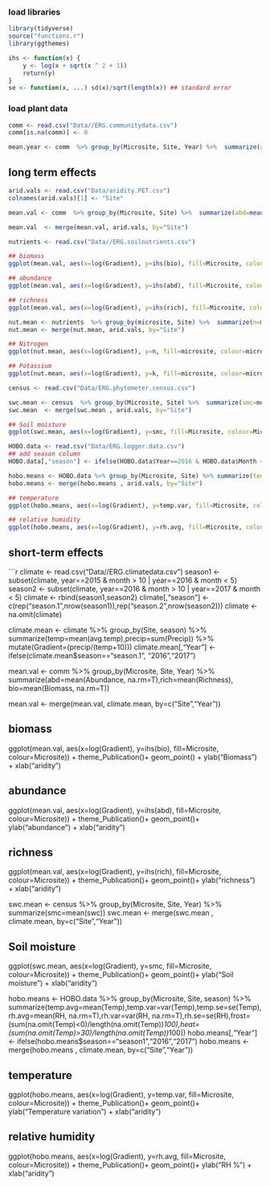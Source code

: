 ### load libraries
```r
library(tidyverse)
source("functions.r")
library(ggthemes)

ihs <- function(x) {
    y <- log(x + sqrt(x ^ 2 + 1))
    return(y)
}
se <- function(x, ...) sd(x)/sqrt(length(x)) ## standard error

```

### load plant data
```r

comm <- read.csv("Data//ERG.communitydata.csv")
comm[is.na(comm)] <- 0

mean.year <- comm  %>% group_by(Microsite, Site, Year) %>%  summarize(abd=mean(Abundance, na.rm=T),rich=mean(Richness), bio=mean(Biomass, na.rm=T))


```


## long term effects
```r

arid.vals <- read.csv("Data/aridity.PET.csv")
colnames(arid.vals)[1] <- "Site"

mean.val <- comm  %>% group_by(Microsite, Site) %>%  summarize(abd=mean(Abundance, na.rm=T),rich=mean(Richness), bio=mean(Biomass, na.rm=T))

mean.val  <- merge(mean.val, arid.vals, by="Site")

nutrients <- read.csv("Data//ERG.soilnutrients.csv")

## biomass
ggplot(mean.val, aes(x=log(Gradient), y=ihs(bio), fill=Microsite, colour=Microsite)) + theme_Publication()+ geom_point() + ylab("Biomass") + xlab("aridity")

## abundance
ggplot(mean.val, aes(x=log(Gradient), y=ihs(abd), fill=Microsite, colour=Microsite)) + theme_Publication()+ geom_point()+ ylab("abundance") + xlab("aridity")

## richness
ggplot(mean.val, aes(x=log(Gradient), y=ihs(rich), fill=Microsite, colour=Microsite)) + theme_Publication()+ geom_point()+ ylab("richness") + xlab("aridity")

nut.mean <- nutrients  %>% group_by(microsite, Site) %>%  summarize(n=mean(N), p=mean(P), k=mean(K))
nut.mean <- merge(nut.mean, arid.vals, by="Site")

## Nitrogen
ggplot(nut.mean, aes(x=log(Gradient), y=n, fill=microsite, colour=microsite)) + theme_Publication()+ geom_point()+ ylab("nitrogen") + xlab("aridity")

## Potassium
ggplot(nut.mean, aes(x=log(Gradient), y=k, fill=microsite, colour=microsite)) + theme_Publication()+ geom_point()+ ylab("potassium") + xlab("aridity")

census <- read.csv("Data/ERG.phytometer.census.csv")

swc.mean <- census  %>% group_by(Microsite, Site) %>%  summarize(smc=mean(swc))
swc.mean  <- merge(swc.mean , arid.vals, by="Site")

## Soil moisture
ggplot(swc.mean, aes(x=log(Gradient), y=smc, fill=Microsite, colour=Microsite)) + theme_Publication()+ geom_point()+ ylab("Soil moisture") + xlab("aridity")

HOBO.data <- read.csv("Data/ERG.logger.data.csv")
## add season column
HOBO.data[,"season"] <- ifelse(HOBO.data$Year==2016 & HOBO.data$Month < 5 | HOBO.data$Year==2015, "season1","season2")

hobo.means <- HOBO.data %>% group_by(Microsite, Site) %>% summarize(temp.avg=mean(Temp),temp.var=var(Temp),temp.se=se(Temp),rh.avg=mean(RH, na.rm=T),rh.var=var(RH, na.rm=T),rh.se=se(RH),frost=(sum(na.omit(Temp)<0)/length(na.omit(Temp))*100),heat=(sum(na.omit(Temp)>30)/length(na.omit(Temp))*100))
hobo.means <- merge(hobo.means , arid.vals, by="Site")

## temperature
ggplot(hobo.means, aes(x=log(Gradient), y=temp.var, fill=Microsite, colour=Microsite)) + theme_Publication()+ geom_point()+ ylab("Temperature variation") + xlab("aridity")

## relative humidity
ggplot(hobo.means, aes(x=log(Gradient), y=rh.avg, fill=Microsite, colour=Microsite)) + theme_Publication()+ geom_point()+ ylab("RH %") + xlab("aridity")

```

## short-term effects
```r

climate <- read.csv("Data//ERG.climatedata.csv")
season1 <- subset(climate, year==2015 & month > 10 | year==2016 & month < 5)
season2 <- subset(climate, year==2016 & month > 10 | year==2017 & month < 5)
climate <- rbind(season1,season2)
climate[,"season"] <- c(rep("season.1",nrow(season1)),rep("season.2",nrow(season2)))
climate <- na.omit(climate)

climate.mean <- climate %>% group_by(Site, season) %>% summarize(temp=mean(avg.temp),precip=sum(Precip)) %>% mutate(Gradient=(precip/(temp+10)))
climate.mean[,"Year"] <- ifelse(climate.mean$season=="season.1", "2016","2017")

mean.val <- comm  %>% group_by(Microsite, Site, Year) %>%  summarize(abd=mean(Abundance, na.rm=T),rich=mean(Richness), bio=mean(Biomass, na.rm=T))

mean.val  <- merge(mean.val, climate.mean, by=c("Site","Year"))

## biomass
ggplot(mean.val, aes(x=log(Gradient), y=ihs(bio), fill=Microsite, colour=Microsite)) + theme_Publication()+ geom_point() + ylab("Biomass") + xlab("aridity")

## abundance
ggplot(mean.val, aes(x=log(Gradient), y=ihs(abd), fill=Microsite, colour=Microsite)) + theme_Publication()+ geom_point()+ ylab("abundance") + xlab("aridity")

## richness
ggplot(mean.val, aes(x=log(Gradient), y=ihs(rich), fill=Microsite, colour=Microsite)) + theme_Publication()+ geom_point()+ ylab("richness") + xlab("aridity")


swc.mean <- census  %>% group_by(Microsite, Site, Year) %>%  summarize(smc=mean(swc))
swc.mean  <- merge(swc.mean , climate.mean, by=c("Site","Year"))

## Soil moisture
ggplot(swc.mean, aes(x=log(Gradient), y=smc, fill=Microsite, colour=Microsite)) + theme_Publication()+ geom_point()+ ylab("Soil moisture") + xlab("aridity")


hobo.means <- HOBO.data %>% group_by(Microsite, Site, season) %>% summarize(temp.avg=mean(Temp),temp.var=var(Temp),temp.se=se(Temp),rh.avg=mean(RH, na.rm=T),rh.var=var(RH, na.rm=T),rh.se=se(RH),frost=(sum(na.omit(Temp)<0)/length(na.omit(Temp))*100),heat=(sum(na.omit(Temp)>30)/length(na.omit(Temp))*100))
hobo.means[,"Year"] <- ifelse(hobo.means$season=="season1","2016","2017")
hobo.means <- merge(hobo.means , climate.mean, by=c("Site","Year"))

## temperature
ggplot(hobo.means, aes(x=log(Gradient), y=temp.var, fill=Microsite, colour=Microsite)) + theme_Publication()+ geom_point()+ ylab("Temperature variation") + xlab("aridity")

## relative humidity
ggplot(hobo.means, aes(x=log(Gradient), y=rh.avg, fill=Microsite, colour=Microsite)) + theme_Publication()+ geom_point()+ ylab("RH %") + xlab("aridity")